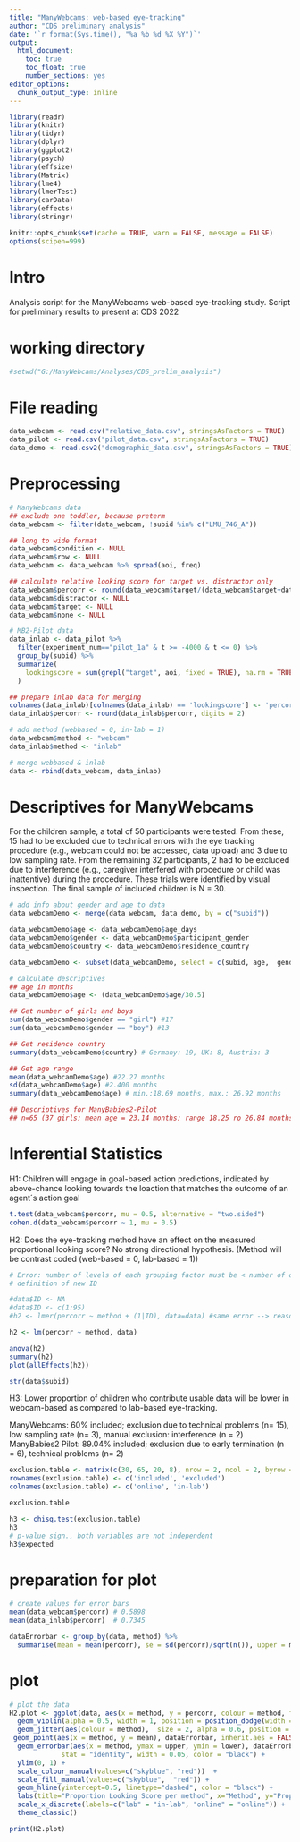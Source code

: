 ```yaml
---
title: "ManyWebcams: web-based eye-tracking"
author: "CDS preliminary analysis"
date: '`r format(Sys.time(), "%a %b %d %X %Y")`'
output: 
  html_document:
    toc: true
    toc_float: true
    number_sections: yes
editor_options: 
  chunk_output_type: inline
---
```


```r
library(readr)
library(knitr)
library(tidyr)
library(dplyr)
library(ggplot2)
library(psych)
library(effsize)
library(Matrix)
library(lme4)
library(lmerTest)
library(carData)
library(effects)
library(stringr)

knitr::opts_chunk$set(cache = TRUE, warn = FALSE, message = FALSE)
options(scipen=999)
```

# Intro
Analysis script for the ManyWebcams web-based eye-tracking study. Script for preliminary results to present at CDS 2022

# working directory
```r
#setwd("G:/ManyWebcams/Analyses/CDS_prelim_analysis")
```

# File reading
```r
data_webcam <- read.csv("relative_data.csv", stringsAsFactors = TRUE)
data_pilot <- read.csv("pilot_data.csv", stringsAsFactors = TRUE)
data_demo <- read.csv2("demographic_data.csv", stringsAsFactors = TRUE)
```

# Preprocessing
```r
# ManyWebcams data
## exclude one toddler, because preterm
data_webcam <- filter(data_webcam, !subid %in% c("LMU_746_A"))

## long to wide format
data_webcam$condition <- NULL
data_webcam$row <- NULL
data_webcam <- data_webcam %>% spread(aoi, freq)

## calculate relative looking score for target vs. distractor only
data_webcam$percorr <- round(data_webcam$target/(data_webcam$target+data_webcam$distractor), digits = 2)
data_webcam$distractor <- NULL
data_webcam$target <- NULL
data_webcam$none <- NULL

# MB2-Pilot data
data_inlab <- data_pilot %>%
  filter(experiment_num=="pilot_1a" & t >= -4000 & t <= 0) %>%
  group_by(subid) %>%
  summarize(
    lookingscore = sum(grepl("target", aoi, fixed = TRUE), na.rm = TRUE) / sum(grepl("target", aoi, fixed = TRUE) | grepl( "distractor", aoi, fixed = TRUE))
  )

## prepare inlab data for merging
colnames(data_inlab)[colnames(data_inlab) == 'lookingscore'] <- 'percorr'
data_inlab$percorr <- round(data_inlab$percorr, digits = 2)

# add method (webbased = 0, in-lab = 1)
data_webcam$method <- "webcam"
data_inlab$method <- "inlab"

# merge webbased & inlab
data <- rbind(data_webcam, data_inlab)
```

# Descriptives for ManyWebcams
For the children sample, a total of 50 participants were tested. From these, 15 had to be excluded due to technical errors with the eye tracking procedure (e.g., webcam could not be accessed, data upload) and 3 due to low sampling rate. From the remaining 32 participants, 2 had to be excluded due to interference (e.g., caregiver interfered with procedure or child was inattentive) during the procedure. These trials were identified by visual inspection. The final sample of included children is N = 30.
```r
# add info about gender and age to data
data_webcamDemo <- merge(data_webcam, data_demo, by = c("subid"))

data_webcamDemo$age <- data_webcamDemo$age_days
data_webcamDemo$gender <- data_webcamDemo$participant_gender
data_webcamDemo$country <- data_webcamDemo$residence_country

data_webcamDemo <- subset(data_webcamDemo, select = c(subid, age,  gender, country, percorr))

# calculate descriptives
## age in months
data_webcamDemo$age <- (data_webcamDemo$age/30.5)

## Get number of girls and boys
sum(data_webcamDemo$gender == "girl") #17
sum(data_webcamDemo$gender == "boy") #13

## Get residence country
summary(data_webcamDemo$country) # Germany: 19, UK: 8, Austria: 3

## Get age range
mean(data_webcamDemo$age) #22.27 months
sd(data_webcamDemo$age) #2.400 months
summary(data_webcamDemo$age) # min.:18.69 months, max.: 26.92 months

## Descriptives for ManyBabies2-Pilot
## n=65 (37 girls; mean age = 23.14 months; range 18.25 ro 26.84 months)
```

# Inferential Statistics
H1: Children will engage in goal-based action predictions, indicated by above-chance looking towards the loaction that matches the outcome of an agent´s action goal
```r
t.test(data_webcam$percorr, mu = 0.5, alternative = "two.sided")
cohen.d(data_webcam$percorr ~ 1, mu = 0.5)
```

H2: Does the eye-tracking method have an effect on the measured proportional looking score? No strong directional hypothesis. (Method will be contrast coded (web-based = 0, lab-based = 1))
```r
# Error: number of levels of each grouping factor must be < number of observations (problems: subid)
# definition of new ID

#data$ID <- NA
#data$ID <- c(1:95)
#h2 <- lmer(percorr ~ method + (1|ID), data=data) #same error --> reason: only one observation per participant (no random slope)

h2 <- lm(percorr ~ method, data)

anova(h2)
summary(h2)
plot(allEffects(h2))

str(data$subid)
```

H3: Lower proportion of children who contribute usable data will be lower in webcam-based as compared to lab-based eye-tracking.

ManyWebcams: 60% included; exclusion due to technical problems (n= 15), low sampling rate (n= 3), manual exclusion: interference (n = 2)
ManyBabies2 Pilot: 89.04% included; exclusion due to early termination (n = 6), technical problems (n= 2)

```r
exclusion.table <- matrix(c(30, 65, 20, 8), nrow = 2, ncol = 2, byrow = T)
rownames(exclusion.table) <- c('included', 'excluded')
colnames(exclusion.table) <- c('online', 'in-lab')

exclusion.table

h3 <- chisq.test(exclusion.table)
h3 
# p-value sign., both variables are not independent
h3$expected
```


# preparation for plot
```r
# create values for error bars
mean(data_webcam$percorr) # 0.5898
mean(data_inlab$percorr)  # 0.7345

dataErrorbar <- group_by(data, method) %>%
  summarise(mean = mean(percorr), se = sd(percorr)/sqrt(n()), upper = mean + se, lower = mean - se)
```

# plot
```r
# plot the data
H2.plot <- ggplot(data, aes(x = method, y = percorr, colour = method, fill = method)) +
  geom_violin(alpha = 0.5, width = 1, position = position_dodge(width = 0.9), show.legend = FALSE ) +
  geom_jitter(aes(colour = method),  size = 2, alpha = 0.6, position = position_jitterdodge(jitter.width = 0.2, jitter.height = 0, dodge.width = 0.9), show.legend = FALSE) +
 geom_point(aes(x = method, y = mean), dataErrorbar, inherit.aes = FALSE, size = 2, color = "black") +
  geom_errorbar(aes(x = method, ymax = upper, ymin = lower), dataErrorbar, inherit.aes = FALSE, 
             stat = "identity", width = 0.05, color = "black") +
  ylim(0, 1) +
  scale_colour_manual(values=c("skyblue", "red"))  +
  scale_fill_manual(values=c("skyblue",  "red")) +
  geom_hline(yintercept=0.5, linetype="dashed", color = "black") +
  labs(title="Proportion Looking Score per method", x="Method", y="Proportion Looking Score (target/target+distractor)") +
  scale_x_discrete(labels=c("lab" = "in-lab", "online" = "online")) +
  theme_classic()

print(H2.plot)
```
